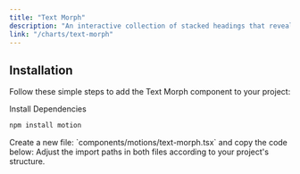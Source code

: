 ```yaml
---
title: "Text Morph"
description: "An interactive collection of stacked headings that reveal individual content sections with a click."
link: "/charts/text-morph"
---
```


<ComponentPreview name="text-morph-demo" />

## Installation

Follow these simple steps to add the Text Morph component to your project:

<Steps>

<Step>
Install Dependencies
</Step>

```bash 
npm install motion
```

<Step>
    Create a new file: `components/motions/text-morph.tsx` and copy the code below:
</Step>

<CollapsibleSource name="text-morph" />

<Step>
    Adjust the import paths in both files according to your project's structure.
</Step>

</Steps>
